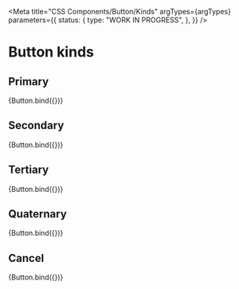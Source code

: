 
<Meta
  title="CSS Components/Button/Kinds"
  argTypes={argTypes}
  parameters={{
    status: {
      type: "WORK IN PROGRESS",
    },
  }}
/>

# Button kinds

## Primary

<Canvas>
  <Story
    name="Primary"
    args={{
      kind: "primary",
    }}
  >
    {Button.bind({})}
  </Story>
</Canvas>

## Secondary

<Canvas>
  <Story
    name="Secondary"
    args={{
      kind: "secondary",
    }}
  >
    {Button.bind({})}
  </Story>
</Canvas>

## Tertiary

<Canvas>
  <Story
    name="Tertiary"
    args={{
      kind: "tertiary",
    }}
  >
    {Button.bind({})}
  </Story>
</Canvas>

## Quaternary

<Canvas>
  <Story
    name="Quaternary"
    args={{
      kind: "quaternary",
    }}
  >
    {Button.bind({})}
  </Story>
</Canvas>

## Cancel

<Canvas>
  <Story
    name="Cancel"
    args={{
      kind: "cancel",
    }}
  >
    {Button.bind({})}
  </Story>
</Canvas>
